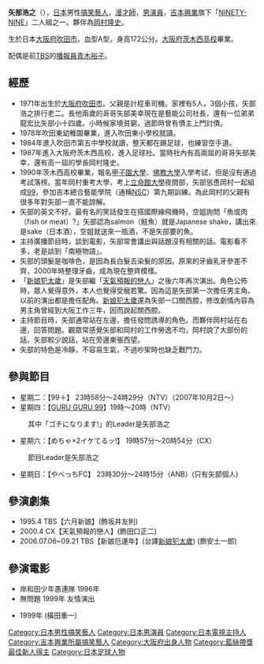 {{藝人
|姓名 = 矢部浩之
|類型 = 男藝人
|圖片 =
|圖片尺寸 =
|圖片簡介 =
|本名 = 
|外文名 = 
|外文 = 
|羅馬拼音 = 
|英文名 =
|暱稱 =
|其他藝名 =
|國籍 = {{JPN}}
|出生日期 = {{birth date and age|1971|10|23}}
|出生地點 = {{JPN}}[[大阪府|大阪府]][[吹田市|吹田市]]
|逝世日期 =
|逝世地點 =
|職業 = [[搞笑藝人|搞笑藝人]]、[[主持人|主持人]]、[[演員|演員]]
|語言 = [[日語|日語]]
|教育程度 = [[大阪府|大阪府]][[茨木西高校|茨木西高校]]畢業
|宗教信仰 =
|配偶 = [[青木裕子_(TBS)|青木裕子]]
|出道日期 =
|出道作 =
|代表作 =
|活躍年代 = 
|唱片公司 =
|經紀公司 = [[吉本興業|吉本興業]]
|網站 = 
|相關團體 = [[NINETY-NINE|NINETY-NINE]]
|獎項 =
|module ={{Infobox name module
|japanese=矢部浩之
|kana=やべ ひろゆき
|romaji=Yabe Hiroyuki}}
|IMDb = 0944740
}}

'''矢部浩之'''（{{bd|1971年|10月23日|||Yabe Hiroyuki}}），[[日本|日本]]男性[[搞笑藝人|搞笑藝人]]，[[漫才師|漫才師]]，[[男演員|男演員]]，[[吉本興業|吉本興業]]旗下「[[NINETY-NINE|NINETY-NINE]]」二人組之一。夥伴為[[岡村隆史|岡村隆史]]。

生於日本[[大阪府|大阪府]][[吹田市|吹田市]]。血型A型，身高172公分。[[大阪府|大阪府]][[茨木西高校|茨木西高校]]畢業。

配偶是前[[TBS電視台|TBS]]的[[播報員|播報員]][[青木裕子_(TBS)|青木裕子]]。

== 經歷 ==
*1971年出生於[[大阪府|大阪府]][[吹田市|吹田市]]。父親是計程車司機。家裡有5人，3個小孩，矢部浩之排行老二。長他兩歲的哥哥矢部美幸現在是藝能公司社長，還有一位弟弟龍宏比矢部小十四歲。小時候家境貧窮，過節時曾有債主上門討債。
*1978年吹田東幼稚園畢業，進入吹田東小學校就讀。
*1984年進入吹田市第五中學校就讀，整天都在踢足球，也練習空手道。
*1987年進入大阪府茨木西高校，進入足球社。當時社內有高兩屆的哥哥矢部美幸，還有高一屆的學長岡村隆史。
*1990年茨木西高校畢業，報名[[甲子園大學|甲子園大學]]、[[佛教大學|佛教大學]]入學考試，但是沒有通過考試落榜。當年岡村重考大學，考上[[立命館大學|立命館大學]]夜間部，矢部慫恿岡村一起組成[[99|99]]，參加吉本總合藝能學院（通稱[[NSC|NSC]]）第九期訓練。為此岡村的父親有很多年對矢部一直不能諒解。
*矢部的英文不好。最有名的笑話發生在搭國際線飛機時，空姐詢問「魚或肉（fish or meat）?」矢部認為salmon（鮭魚）就是Japanese shake，講出來是sake（日本酒），空姐就送來一瓶酒，不是矢部要的魚。
*主持廣播節目時，談到電影，矢部常會講出與話題沒有相關的話。電影看不多，老是談到「南極物語」。
*矢部的頭髮是咖啡色，是因為長白髮去染髮的原因。原來的牙齒乳牙參差不齊，2000年時整理牙齒，成為現在整齊模樣。
*「[[新娘犯太歲|新娘犯太歲]]」是矢部繼「[[天氣預報的戀人|天氣預報的戀人]]」之後六年再次演出。角色公佈時，眾人覺得意外，本人也覺得受寵若驚。因為這是矢部第一次擔任男主角。以前的演出都是擔任配角。[[新娘犯太歲|新娘犯太歲]]還為矢部一口關西腔，修改劇情內容為男主角曾經到大阪工作三年，因而說起關西腔。
*主持節目時，矢部通常站在左邊，擔任發問誘導的角色。而夥伴岡村站在右邊，回答問題。觀眾常感覺矢部和岡村的工作勞逸不均，岡村說了大部份的話，矢部較少說話，站在旁邊東張西望。
*矢部的特色是冷靜，不容易生氣，不過吵架時也缺乏戰鬥力。

== 參與節目 ==
*星期二：【99＋】 23時58分〜24時29分（NTV）（2007年10月2日〜）
*星期四：【[[GURU_GURU_99|GURU GURU 99]]】19時〜20時（NTV）
:其中「ゴチになります!」的Leader是矢部浩之
*星期六：【めちゃ×2イケてるッ!】 19時57分〜20時54分（CX）
:節目Leader是矢部浩之
*星期日：【やべっちFC】 23時30分～24時15分（ANB）(只有矢部個人)

== 參演劇集 ==
*1995.4 TBS【六月新娘】(飾坂井友則)
*2000.4 CX【天氣預報的戀人】(飾田口正二)
*2006.07.06~09.21 TBS【新娘厄運年】(台譯[[新娘犯太歲|新娘犯太歲]]) (飾安土一郎)

== 參演電影 ==
*岸和田少年愚連隊 1996年
*無問題 1999年 友情演出
*{{link-ja|東京快遞|メッセンジャー (映画)}} 1999年 (橫田重一)

{{美食冤大頭}}
{{藍絲帶獎最佳新人}}

{{DEFAULTSORT:Yabe Hiroyuki}}
[[Category:日本男性搞笑藝人|Category:日本男性搞笑藝人]]
[[Category:日本男演員|Category:日本男演員]]
[[Category:日本電視主持人|Category:日本電視主持人]]
[[Category:吉本興業所屬搞笑藝人|Category:吉本興業所屬搞笑藝人]]
[[Category:大阪府出身人物|Category:大阪府出身人物]]

[[Category:藍絲帶獎最佳新人得主|Category:藍絲帶獎最佳新人得主]]
[[Category:日本足球人物|Category:日本足球人物]]